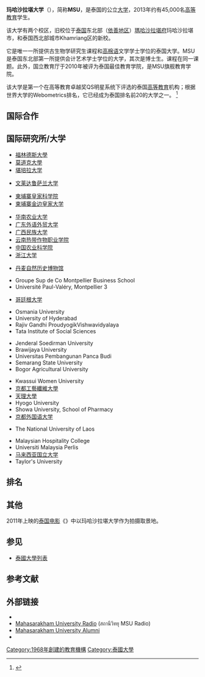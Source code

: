 {{Infobox University
| name            = 玛哈沙拉堪大学
| native_name     = มหาวิทยาลัยมหาสารคาม
| image           = 
| image_size      = 170px
| motto           = ''ผู้มีปัญญา พึงเป็นอยู่เพื่อมหาชน''
| motto_lang      = th
| zhmotto        = ''公共奉献是学习的美德''
| established     = 1994年 <br /> {{small|(1968年为玛哈沙拉堪教育学院)}}
| type            = [[公立大学|公立]]
| president       = Prof. Dr. Sampan Ritthidech (acting)
| faculty         = 1,210人<ref name="2013 Annual Report, DP">{{cite web 
|url=http://www.plan.msu.ac.th/thai/upload/datadownload/attach/120131009bSNUrGV2msudata2556.pdf 
|title=Mahasarakham University's 2013 Annual Report 
|publisher=www.plan.msu.ac.th/ 
|accessdate=2014-05-02 
|language=th 
|archive-url=https://web.archive.org/web/20140502234428/http://www.plan.msu.ac.th/thai/upload/datadownload/attach/120131009bSNUrGV2msudata2556.pdf 
|archive-date=2014-05-02 
|dead-url=yes 
}}</ref> {{small|(2013年)}}
| administrative_staff = 2,198人<ref name="2013 Annual Report, DP" /> {{small|(2013年)}}
| students        = 45,681人<ref name="2013 Annual Report, DP" /> {{small|(2013年)}} 
| city            = [[Mueang_Maha_Sarakham_District|Maha Sarakham]], [[Amphoe_Kantharawichai|Kantharawichai]]
| province        = [[玛哈沙拉堪府|玛哈沙拉堪府]]
| country         = {{THA}}
| campus          = Urban and Regional
| colours         = {{scarf|{{cells|3|#333}}{{cell|#fc0}}{{cells|3|#333}}{{cell|#fc0}}{{cells|3|#333}}}}
| nickname        = MSU
| sports          = [[足球|足球]]，[[马拉松|马拉松]]
| affiliations    = [[东南亚高等教育联盟|东南亚高等教育联盟]]
| website         = [https://web.archive.org/web/20140502001000/http://www.inter.msu.ac.th/ msu.ac.th]
| coor            = {{Coord|16|11|57.7|N|103|17|02.3|E|type:edu|name=Mahasarakham University)}}
}}
'''玛哈沙拉堪大学'''（{{lang-th|มหาวิทยาลัยมหาสารคาม}}），简称'''MSU'''，是泰国的公立[[大学|大学]]，2013年约有45,000名[[高等教育|高等教育]]学生。

该大学有两个校区，旧校位于[[泰国|泰国]]东北部（[[依善地区|依善地区]]）[[瑪哈沙拉堪府|瑪哈沙拉堪府]]玛哈沙拉堪市，和泰国西北部城市Khamriang区的新校。

它是唯一一所提供古生物学研究生课程和[[高棉语|高棉语]]文学学士学位的泰国大学。MSU是泰国东北部第一所提供会计艺术学士学位的大学，其次是博士生。课程在同一课题。此外，国立教育厅于2010年被评为泰国最佳教育学院，是MSU旗舰教育学院。{{Fact|date=May 2013}}

该大学是第一个在高等教育卓越奖QS明星系统下评选的泰国[[高等教育|高等教育]]机构；根据世界大学的Webometrics排名，它已经成为泰国排名前20的大学之一。
<ref name="webomaterics">{{Cite web|url=http://www.webometrics.info/en/Asia/Thailand|title=Ranking Web of Universities|accessdate=October 14, 2014|publisher=Cybermetrics Lab|archive-date=2017-04-07|archive-url=https://web.archive.org/web/20170407154254/http://www.webometrics.info/en/asia/thailand|dead-url=no}}</ref>

== 国际合作 ==

== 国际研究所/大学 ==
{{AUS}}
* [[福林德斯大學|福林德斯大學]]
* [[莫道克大學|莫道克大學]]
* [[堪培拉大学|堪培拉大学]]

{{BRN}}
* [[文莱达鲁萨兰大学|文莱达鲁萨兰大学]]

{{KHM}}
* [[柬埔寨皇家科学院|柬埔寨皇家科学院]]
* [[柬埔寨金边皇家大学|柬埔寨金边皇家大学]]

{{CHN}}
* [[华南农业大学|华南农业大学]]
* [[广东外语外贸大学|广东外语外贸大学]]
* [[广西民族大学|广西民族大学]]
* [[云南热带作物职业学院|云南热带作物职业学院]]
* [[中国农业科学院|中国农业科学院]]
* [[浙江大学|浙江大学]]

{{DEN}}
* [[丹麦自然历史博物馆|丹麦自然历史博物馆]]

{{FRA}}
* Groupe Sup de Co Montpellier Business School
* Université Paul-Valéry, Montpellier 3

{{DEU}}
* [[哥廷根大学|哥廷根大学]]

{{IND}}
* Osmania University
* University of Hyderabad
* Rajiv Gandhi ProudyogikVishwavidyalaya
* Tata Institute of Social Sciences

{{IDN}}
* Jenderal Soedirman University
* Brawijaya University
* Universitas Pembangunan Panca Budi
* Semarang State University
* Bogor Agricultural University

{{JPN}}
* Kwassui Women University
* [[京都工藝纖維大學|京都工藝纖維大學]]
* [[天理大學|天理大學]]
* Hyogo University
* Showa University, School of Pharmacy
* [[京都外国语大学|京都外国语大学]]

{{LAO}}
* The National University of Laos

{{MYS}}
* Malaysian Hospitality College
* Universiti Malaysia Perlis
* [[马来西亚国立大学|马来西亚国立大学]]
* Taylor's University

== 排名 ==

== 其他 ==
2011年上映的[[泰国电影|泰国电影]]《{{link-th|爱在沙拉坎|ฮักนะ 'สารคาม}}》中以玛哈沙拉堪大学作为拍摄取景地。

== 参见 ==
* [[泰國大學列表|泰國大學列表]]

== 参考文献 ==
{{reflist|2}}

== 外部链接 ==
* {{Official|http://www.msu.ac.th/}}{{th}}
* [https://web.archive.org/web/20140502233646/http://www.msuradiolive.com/ Mahasarakham University Radio]{{th}} (สถานีวิทยุ MSU Radio)
* [https://web.archive.org/web/20140502213205/http://www.alumni.msu.ac.th/ Mahasarakham University Alumni]{{th}}
* {{YouTube|user=msutubeThailand}}

[[Category:1968年創建的教育機構|Category:1968年創建的教育機構]]
[[Category:泰國大學|Category:泰國大學]]